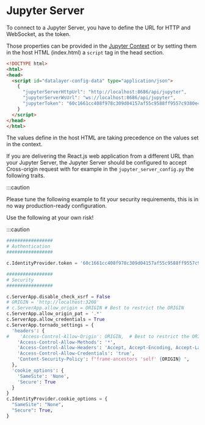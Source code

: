 <!--
  ~ Copyright (c) 2022-2023 Datalayer Inc. All rights reserved.
  ~
  ~ MIT License
-->

# Jupyter Server

To connect to a Jupyter Server, you have to define the URL for HTTP and WebSocket, as the token.

Those properties can be provided in the [Jupyter Context](/docs/components/context) or by setting them in the host HTML (index.html) a `script` tag in the head section.

```html
<!DOCTYPE html>
<html>
<head>
  <script id="datalayer-config-data" type="application/json">
    {
      "jupyterServerHttpUrl": "http://localhost:8686/api/jupyter",
      "jupyterServerWsUrl": "ws://localhost:8686/api/jupyter",
      "jupyterToken": "60c1661cc408f978c309d04157af55c9588ff9557c9380e4fb50785750703da6"
    }
  </script>
</head>
</html>
```

The values define in the host HTML are taking precedence on the values set in the context.

If you are delivering the React.js web application from a different URL than your Jupyter Server, the Jupyter Server should be configured to accept Cross-origin request with for example in the `jupyter_server_config.py` the following traits.

:::caution

Please tune the following example to fit your security requirements, this is in no way production-ready configuration.

Use the following at your own risk!

:::caution

```py
#################
# Authentication
#################

c.IdentityProvider.token = '60c1661cc408f978c309d04157af55c9588ff9557c9380e4fb50785750703da6'

#################
# Security
#################

c.ServerApp.disable_check_xsrf = False
# ORIGIN = 'http://localhost:3208'
# c.ServerApp.allow_origin = ORIGIN # Best to restrict the ORIGIN
c.ServerApp.allow_origin_pat = '.*'
c.ServerApp.allow_credentials = True
c.ServerApp.tornado_settings = {
  'headers': {
#    'Access-Control-Allow-Origin': ORIGIN,  # Best to restrict the ORIGIN
    'Access-Control-Allow-Methods': '*',
    'Access-Control-Allow-Headers': 'Accept, Accept-Encoding, Accept-Language, Authorization, Cache-Control, Connection, Content-Type, Host, Origin, Pragma, Referer, sec-ch-ua, sec-ch-ua-mobile, sec-ch-ua-platform, Sec-Fetch-Dest, Sec-Fetch-Mode, Sec-Fetch-Site, Upgrade, User-Agent, X-XSRFToken, X-Datalayer, Expires',
    'Access-Control-Allow-Credentials': 'true',
    'Content-Security-Policy': f"frame-ancestors 'self' {ORIGIN} ",
  },
  'cookie_options': {
    'SameSite': 'None',
    'Secure': True
  }
}
c.IdentityProvider.cookie_options = {
  "SameSite": "None",
  "Secure": True,
}
```
